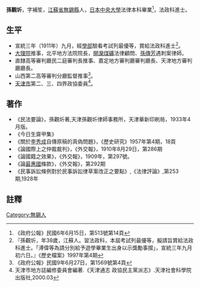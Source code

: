 '''孫觀圻'''{{BD|？年||？年||catIdx=S孫}}，字補笙，[[江蘇省|江蘇省]][[無錫縣|無錫縣]]人，[[日本中央大學|日本中央大學]]法律本科畢業<ref>《政府公報》民國6年6月15日，第513號第14頁</ref>，法政科進士。
<!-- 檔案不存在 [[File:孫觀圻.jpg|thumb]] -->
== 生平 ==
* 宣統三年（1911年）九月，經[[學部|學部]]驗看考試列最優等，賞給法政科進士<ref>『孫觀圻，年38歲，江蘇人。習法政科，本屆考試列最優等，擬請旨賞給法政科進士。「溥偉等為請分別給予遊學畢業生出身以示獎勵事摺」，宣統三年九月初六日。』《歷史檔案》1997年第4期</ref>。
* [[大理院|大理院]]推事，北平地方法院院長，[[開灤煤礦|開灤煤礦]]法律顧問、[[孫傳芳|孫傳芳]]遇刺案律師。
* 直隸高等審判廳民二庭審判長推事、嘉定地方審判廳審判廳長、天津地方審判廳廳長。
* 山西第二高等審判分廳監督推事<ref>《政府公報》民國9年6月27日，第1569號第4頁</ref>。
* [[天津市|天津市]]第二、三、四界政協委員<ref>天津市地方誌編修委員會編著.《天津通志 政協民主黨派志》.天津社會科學院出版社,2000.03</ref>。
== 著作 ==
* 《民法要論》，孫觀圻著,天津孫觀圻律師事務所，天津華新印刷局，1933年4月版。
* 《今日生齋甲集》
* 《關於[[李秀成|李秀成]]自傳原稿的真偽問題》，《歷史研究》1957年第4期，18頁
* 《論國際上之仲裁裁判》，《外交報》，1910年8月29日，第286期
* 《論國籍之效果》，《外交報》，1909年，第297號。
* 《論[[最惠國|最惠國]]條款》，《外交報》，第292期
* 《民事訴訟條例對於民事訴訟律草案改正之要點》,《法律評論》,第253期,1928年

==註釋==
{{reflist}}
{{宣統三年游學畢業進士}}
{{DEFAULTSORT:S孫}}
[[Category:無錫人|Category:無錫人]]